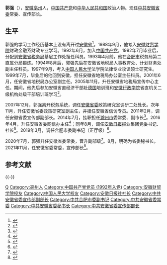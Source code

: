 {{Infobox_officeholder
| name= 郭强
| image name = 
| width =200px
| Sex = 男
| 原名 = 
| party = {{中国共产党}}
| nationality = {{PRC}}
| Native place =
| date of birth ={{birth year and age|1969|12}}
| place of birth = {{PRC}}[[安徽省|安徽省]][[亳县|亳县]]
| date of death = 
| place of death = 
| relatives =
| educate = 
* [[安徽财贸学院|安徽财贸学院]]财政金融系财政专业
* [[中国人民大学|中国人民大学]]法学院法律专业硕士研究生
| past =
| awards=
| spouse = 
| work = 
}}
'''郭强'''（{{bd|1969年|12月||catIdx=Guo郭}}），[[安徽|安徽]][[亳州|亳州]]人，[[中国共产党|中国共产党]]和[[中华人民共和国|中华人民共和国]]政治人物。现任[[中共安徽省委|中共安徽省委]]常委、宣传部长。

== 生平 ==
郭强的学习工作经历基本上没有离开过[[安徽省|安徽省]]<ref>{{cite web|title=郭强任安徽省委常委|url=http://ah.sina.com.cn/news/2020-07-30/detail-iivhuipn5923946.shtml|website=新浪|accessdate=2020-07-30|date=2020-07-30|archive-date=2020-10-15|archive-url=https://web.archive.org/web/20201015211149/http://ah.sina.com.cn/news/2020-07-30/detail-iivhuipn5923946.shtml|dead-url=no}}</ref>。1988年9月，他考入[[安徽财贸学院|安徽财贸学院]]财政金融系财政专业学习。1992年6月，加入[[中国共产党|中国共产党]]。1992年7月毕业后，分配到[[安徽省税务局|安徽省税务局]]基层工作处担任科员。1993年4月前，他在[[合肥市|合肥市]]税务局第二直属分局锻炼。1994年8月后，郭强先后在安徽省地税局人事教育处、计划财务处副主任科员。1997年9月，考入[[中国人民大学|中国人民大学]]法学院法律专业攻读硕士研究生。1999年7月，毕业后的他回到安徽，担任安徽省地税局办公室主任科员。2001年6月，任安徽省地税局办公室副主任。2005年11月，升任安徽省地税局宣传中心主任。期间，他先后参加安徽省直经济干部赴[[德国|德国]]培训班和[[安徽行政学院|安徽行政学院]]省直机关二级机构处级干部培训班学习<ref>{{cite web |title=安徽日报社社长郭强调任合肥市委副书记 |url=https://www.ahrx.org/plus/view-201076-1.html |website=安徽热线 |accessdate=2020-07-30 |date=2019-03-19 |archive-date=2020-10-15 |archive-url=https://web.archive.org/web/20201015211151/https://www.ahrx.org/plus/view-201076-1.html |dead-url=no }}</ref>。

2007年12月，郭强离开税务系统，调任[[安徽省委|安徽省委]]政策研究室调研二处处长。次年11月，升任安徽省委政策研究室副主任，并挂任安徽省信访专员。2011年2月，调任安徽省委宣传部副部长。2014年7月，挂职担任[[滁州市|滁州市]]委常委、副市长<ref>{{cite web |title=郭强任安徽滁州市副市长 |url=http://leaders.people.com.cn/n/2014/0818/c58278-25487214.html |website=人民网 |accessdate=2020-07-30 |date=2014-08-18 |archive-date=2014-08-22 |archive-url=https://web.archive.org/web/20140822212412/http://leaders.people.com.cn/n/2014/0818/c58278-25487214.html |dead-url=no }}</ref>。2016年4月，升任安徽省委网信办主任<ref>{{cite web |title=安徽省委网信办换帅：郭强接棒 汪家驷赴香港卫视集团任职 |url=http://ah.ifeng.com/a/20160509/4532551_0.shtml |website=凤凰网 |accessdate=2020-07-30 |date=2016-05-09 |archive-date=2020-10-15 |archive-url=https://web.archive.org/web/20201015211203/http://ah.ifeng.com/a/20160509/4532551_0.shtml |dead-url=no }}</ref>；同年8月，调任[[安徽日报|安徽日报]]报业集团党委书记、社长<ref>{{cite web |title=安徽日报社原社长遭百人实名举报:违规贱卖房产 |url=https://china.huanqiu.com/article/9CaKrnJXGwY |website=环球网 |accessdate=2020-07-30 |date=2016-09-19 |archive-date=2022-03-06 |archive-url=https://web.archive.org/web/20220306055413/https://china.huanqiu.com/article/9CaKrnJXGwY |dead-url=no }}</ref>。2019年3月，调任合肥市委副书记（正厅级）<ref>{{cite web |title=安徽日报社社长郭强调任合肥市委副书记 |url=http://www.ahwang.cn/hefei/20190319/1859422.shtml |website=安徽网 |accessdate=2020-07-30 |date=2019-03-19 |archive-date=2020-10-15 |archive-url=https://web.archive.org/web/20201015211213/http://www.ahwang.cn/hefei/20190319/1859422.shtml |dead-url=no }}</ref>。

2020年7月，郭强升任安徽省委常委，晋升副部级<ref>{{cite web |author1=钟煜豪 |title=准70后合肥市委专职副书记郭强升任安徽省委常委 |url=https://www.thepaper.cn/newsDetail_forward_8505309 |website=澎湃新闻 |accessdate=2020-07-30 |date=2020-07-30}}</ref>。8月，明确为省委秘书长。
2021年11月，任安徽省委常委，宣传部长<ref>{{cite web|title=郭强任安徽省委宣传部部长，汪一光任省委秘书长|url=https://www.thepaper.cn/newsDetail_forward_15175859|website=澎湃新闻|accessdate=2021-11-01|date=2021-11-01|archive-date=2021-11-05|archive-url=https://web.archive.org/web/20211105112345/https://www.thepaper.cn/newsDetail_forward_15175859|dead-url=no}}</ref>。

== 参考文献 ==
{{Reflist}}

{{-}}
{{start box}}
{{s-ppo|cpc}}
{{s-before|[[陶明伦|陶明伦]]}}
{{s-title|[[中国共产党安徽省委员会|中国共产党安徽省委员会]]宣传部长|2021年10月－}}
{{s-inc}}
{{s-before|[[陶明伦|陶明伦]]}}
{{s-title|[[中国共产党安徽省委员会|中国共产党安徽省委员会]]秘书长|2020年8月－2021年10月}}
{{s-after|[[汪一光|汪一光]]}}
{{end box}}
{{安徽省领导人}}
{{DEFAULTSORT:Guo郭}}
[[Category:郭姓|Q]]
[[Category:亳州人|Category:亳州人]]
[[Category:中国共产党党员_(1992年入党)|Category:中国共产党党员 (1992年入党)]]
[[Category:安徽财贸学院校友|Category:安徽财贸学院校友]]
[[Category:中国人民大学校友|Category:中国人民大学校友]]
[[Category:安徽日报社社长|Category:安徽日报社社长]]
[[Category:中共安徽省委宣传部副部长|Category:中共安徽省委宣传部副部长]]
[[Category:中共合肥市委副书记|Category:中共合肥市委副书记]]
[[Category:中共安徽省委常委|Category:中共安徽省委常委]]
[[Category:中共安徽省委秘书长|Category:中共安徽省委秘书长]]
[[Category:中共安徽省委宣传部部长|Category:中共安徽省委宣传部部长]]
